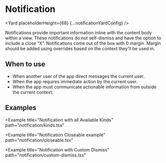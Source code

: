 



# Notification

<Yard placeholderHeight={68} {...notificationYardConfig} />

Notifications provide important information inline with the content body within a view. These
notifications do not self-dismiss and have the option to include a close “X”. Notifications
come out of the box with 0 margin. Margin should be added using overrides based on the context
they'll be used in.

## When to use

- When another user of the app direct messages the current user.
- When the app requires immediate action by the current user.
- When the app must communicate actionable information from outside the current context.

## Examples

<Example title="Notification Basic Usage" path="notification/basic.tsx">
  <Basic />
</Example>

<Example
  title="Notification with all Available Kinds"
  path="notification/kinds.tsx"
>
  <Kinds />
</Example>

<Example
  title="Notification Closeable example"
  path="notification/closeable.tsx"
>
  <Closeable />
</Example>

<Example title="Notification in Full width" path="notification/full-width.tsx">
  <FullWidth />
</Example>

<Example title="Notification with Overrides" path="notification/overrides.tsx">
  <Customization />
</Example>

<Example
  title="Notification with Custom Dismiss"
  path="notification/custom-dismiss.tsx"
>
  <CustomDismiss />
</Example>

<Exports
  component={NotificationExports}
  title="Notification exports"
  path="baseui/notification"
  cheatsheet={false}
/>
